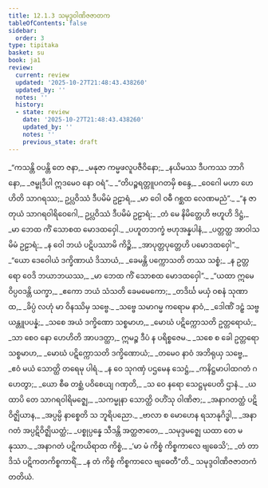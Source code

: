 ```yaml
---
title: 12.1.3 သမုဒ္ဒဝါဏိဇဇာတက
tableOfContents: false
sidebar:
  order: 3
type: tipitaka
basket: su
book: ja1
review:
  current: review
  updated: '2025-10-27T21:48:43.438260'
  updated_by: ''
  notes: ''
  history:
  - state: review
    date: '2025-10-27T21:48:43.438260'
    updated_by: ''
    notes: ''
    previous_state: draft
---
```



<ReviewStatus review={frontmatter.review} showDetails={true} />

<HypothesisAnnotation frontmatter={frontmatter} />

<DynamicBreadcrumb />

<Division number="25" book="ja1" e="ch" v="22" p="244">

<Paragraph number="2265" type="verses" book="ja1">
_“ကသန္တိ ဝပန္တိ တေ ဇနာ,_  
_မနုဇာ ကမ္မဖလူပဇီဝိနော;_  
_နယိမဿ ဒီပကဿ ဘာဂိနော,_  
_ဇမ္ဗုဒီပါ ဣဒမေဝ နော ဝရံ”._  

</Paragraph>

</Division>
<Division number="26" book="ja1" e="ch" v="22" p="244">

<Paragraph number="2266" type="verses" book="ja1">
_“တိပဉ္စရတ္တူပဂတမှိ စန္ဒေ,_  
_ဝေဂေါ မဟာ ဟေဟိတိ သာဂရဿ;_  
ဥပ္လဝိဿံ ဒီပမိမံ ဥဠာရံ,_  
_မာ ဝေါ ဝဓီ ဂစ္ဆထ လေဏမညံ”._  

</Paragraph>

</Division>
<Division number="27" book="ja1" e="ch" v="22" p="244">

<Paragraph number="2267" type="verses" book="ja1">
_“န ဇာတုယံ သာဂရဝါရိဝေဂေါ,_  
ဥပ္လဝိဿံ ဒီပမိမံ ဥဠာရံ;_  
_တံ မေ နိမိတ္တေဟိ ဗဟူဟိ ဒိဋ္ဌံ,_  
_မာ ဘေထ ကိံ သောစထ မောဒထဝှေါ._  

</Paragraph>

</Division>
<Division number="28" book="ja1" e="ch" v="22" p="244">

<Paragraph number="2268" type="verses" book="ja1">
_ပဟူတဘက္ခံ ဗဟုအန္နပါနံ,_  
_ပတ္တတ္ထ အာဝါသမိမံ ဥဠာရံ;_  
_န ဝေါ ဘယံ ပဋိပဿာမိ ကိဉ္စိ,_  
_အာပုတ္တပုတ္တေဟိ ပမောဒထဝှေါ”._  

</Paragraph>

</Division>
<Division number="29" book="ja1" e="ch" v="22" p="244">

<Paragraph number="2269" type="verses" book="ja1">
_“ယော ဒေဝေါယံ ဒက္ခိဏာယံ ဒိသာယံ,_  
_ခေမန္တိ ပက္ကောသတိ တဿ သစ္စံ;_  
_န ဥတ္တရော ဝေဒိ ဘယာဘယဿ,_  
_မာ ဘေထ ကိံ သောစထ မောဒထဝှေါ”._  

</Paragraph>

</Division>
<Division number="30" book="ja1" e="ch" v="22" p="244">

<Paragraph number="2270" type="verses" book="ja1">
_“ယထာ ဣမေ ဝိပ္ပဝဒန္တိ ယက္ခာ,_  
_ဧကော ဘယံ သံသတိ ခေမမေကော;_  
_တဒိင်္ဃ မယှံ ဝစနံ သုဏာထ,_  
_ခိပ္ပံ လဟုံ မာ ဝိနဿိမှ သဗ္ဗေ._  

</Paragraph>

</Division>
<Division number="31" book="ja1" e="ch" v="22" p="245">

<Paragraph number="2271" type="verses" book="ja1">
_သဗ္ဗေ သမာဂမ္မ ကရောမ နာဝံ,_  
_ဒေါဏိံ ဒဠှံ သဗ္ဗယန္တူပပန္နံ;_  
_သစေ အယံ ဒက္ခိဏော သစ္စမာဟ,_  
_မောဃံ ပဋိက္ကောသတိ ဥတ္တရောယံ;_  
_သာ စေဝ နော ဟေဟိတိ အာပဒတ္ထာ,_  
ဣမဉ္စ ဒီပံ န ပရိစ္စဇေမ._  

</Paragraph>

</Division>
<Division number="32" book="ja1" e="ch" v="22" p="245">

<Paragraph number="2272" type="verses" book="ja1">
_သစေ စ ခေါ ဥတ္တရော သစ္စမာဟ,_  
_မောဃံ ပဋိက္ကောသတိ ဒက္ခိဏောယံ;_  
_တမေဝ နာဝံ အဘိရုယှ သဗ္ဗေ,_  
_ဧဝံ မယံ သောတ္ထိ တရေမု ပါရံ._  

</Paragraph>

</Division>
<Division number="33" book="ja1" e="ch" v="22" p="245">

<Paragraph number="2273" type="verses" book="ja1">
_န ဝေ သုဂဏှံ ပဌမေန သေဋ္ဌံ,_  
_ကနိဋ္ဌမာပါထဂတံ ဂဟေတွာ;_  
_ယော စီဓ တစ္ဆံ ပဝိစေယျ ဂဏှတိ,_  
_သ ဝေ နရော သေဋ္ဌမုပေတိ ဌာနံ._  

</Paragraph>

</Division>
<Division number="34" book="ja1" e="ch" v="22" p="245">

<Paragraph number="2274" type="verses" book="ja1">
_ယထာပိ တေ သာဂရဝါရိမဇ္ဈေ,_  
_သကမ္မုနာ သောတ္ထိ ဝဟိံသု ဝါဏိဇာ;_  
_အနာဂတတ္ထံ ပဋိဝိဇ္ဈိယာန,_  
_အပ္ပမ္ပိ နာစ္စေတိ သ ဘူရိပညော._  

</Paragraph>

</Division>
<Division number="35" book="ja1" e="ch" v="22" p="245">

<Paragraph number="2275" type="verses" book="ja1">
_ဗာလာ စ မောဟေန ရသာနုဂိဒ္ဓါ,_  
_အနာဂတံ အပ္ပဋိဝိဇ္ဈိယတ္ထံ;_  
_ပစ္စုပ္ပန္နေ သီဒန္တိ အတ္ထဇာတေ,_  
_သမုဒ္ဒမဇ္ဈေ ယထာ တေ မနုဿာ._  

</Paragraph>

</Division>
<Division number="36" book="ja1" e="ch" v="22" p="245">

<Paragraph number="2276" type="verses" book="ja1">
_အနာဂတံ ပဋိကယိရာထ ကိစ္စံ,_  
_‘မာ မံ ကိစ္စံ ကိစ္စကာလေ ဗျဓေသိ’;_  
_တံ တာဒိသံ ပဋိကတကိစ္စကာရိံ,_  
_န တံ ကိစ္စံ ကိစ္စကာလေ ဗျဓေတီ”တိ._  


</Paragraph>
</Division>

<Paragraph number="2277" type="center" book="ja1">
သမုဒ္ဒဝါဏိဇဇာတကံ တတိယံ.
</Paragraph>